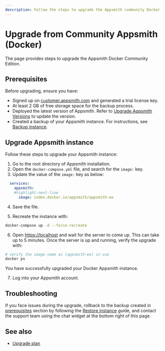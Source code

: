 ```yaml
---
description: Follow the steps to upgrade the Appsmith community Docker installation.
---
```


# Upgrade from Community Appsmith (Docker)

The page provides steps to upgrade the Appsmith Docker Community Edition.

## Prerequisites

Before upgrading, ensure you have:

- Signed up on [customer.appsmith.com](https://customer.appsmith.com/) and generated a trial license key.
- At least 2 GB of free storage space for the backup process.
- Deployed the latest version of Appsmith. Refer to [Upgrade Appsmith Versions](/getting-started/setup/instance-management/update-appsmith#update-on-docker) to update the version.
- Created a backup of your Appsmith instance. For instructions, see [Backup instance](/getting-started/setup/instance-management/backup-and-restore/backup-instance).

## Upgrade Appsmith instance

Follow these steps to upgrade your Appsmith instance:

1. Go to the root directory of Appsmith installation.
2. Open the `docker-compose.yml` file, and search for the `image:` key.
3. Update the value of the `image:` key as below:

  ``` yaml
    services:
      appsmith:
      #highlight-next-line
        image: index.docker.io/appsmith/appsmith-ee
  ```
4. Save the file.

5. Recreate the instance with:

  ```bash
  docker-compose up -d --force-recreate
  ```

6. Open [https://localhost](https://localhost) and wait for the server to come up. This can take up to 5 minutes. Once the server is up and running, verify the upgrade with:

  ```bash
  # verify the image name as (appsmith-ee) in use 
  docker ps
  ```
You have successfully upgraded your Docker Appsmith instance. 

7.  Log into your Appsmith account.

## Troubleshooting

If you face issues during the upgrade, rollback to the backup created in [prerequisites](#prerequisites) section by following the [Restore instance](/getting-started/setup/instance-management/backup-and-restore/restore-instance) guide, and contact the support team using the chat widget at the bottom right of this page.

## See also
* [Upgrade plan](/getting-started/setup/manage-plans/upgrade-plan#add-or-update-your-license-key)